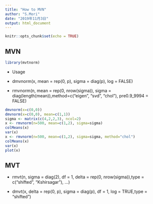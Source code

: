 ```yaml
---
title: "How to MVN"
author: "S.Mori"
date: "2019年11月3日"
output: html_document
---
```


```r
knitr::opts_chunk$set(echo = TRUE)
```

## MVN

```r
library(mvtnorm)
```

- Usage

- dmvnorm(x, mean = rep(0, p), sigma = diag(p), log = FALSE)

- rmvnorm(n, mean = rep(0, nrow(sigma)), sigma = diag(length(mean)),method=c("eigen", "svd", "chol"), pre0.9_9994 = FALSE)

```r
dmvnorm(x=c(0,0))
dmvnorm(x=c(0,0), mean=c(1,1))
sigma <- matrix(c(4,2,2,3), ncol=2)
x <- rmvnorm(n=500, mean=c(1,2), sigma=sigma)
colMeans(x)
var(x)
x <- rmvnorm(n=500, mean=c(1,2), sigma=sigma, method="chol")
colMeans(x)
var(x)
plot(x)
```

## MVT

- rmvt(n, sigma = diag(2), df = 1, delta = rep(0, nrow(sigma)),type = c("shifted", "Kshirsagar"), ...)


- dmvt(x, delta = rep(0, p), sigma = diag(p), df = 1, log = TRUE,type = "shifted")















